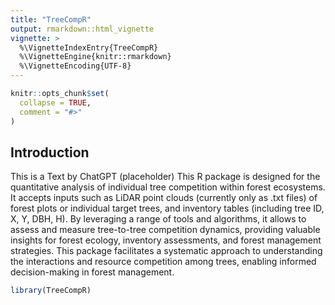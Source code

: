 ```yaml
---
title: "TreeCompR"
output: rmarkdown::html_vignette
vignette: >
  %\VignetteIndexEntry{TreeCompR}
  %\VignetteEngine{knitr::rmarkdown}
  %\VignetteEncoding{UTF-8}
---
```


```r
knitr::opts_chunk$set(
  collapse = TRUE,
  comment = "#>"
)
```

## Introduction
This is a Text by ChatGPT (placeholder)
This R package is designed for the quantitative analysis of individual tree competition within forest ecosystems. It accepts inputs such as LiDAR point clouds (currently only as .txt files) of forest plots or individual target trees, and inventory tables (including tree ID, X, Y, DBH, H). By leveraging a range of tools and algorithms, it allows to assess and measure tree-to-tree competition dynamics, providing valuable insights for forest ecology, inventory assessments, and forest management strategies. This package facilitates a systematic approach to understanding the interactions and resource competition among trees, enabling informed decision-making in forest management.

```r
library(TreeCompR)
```
